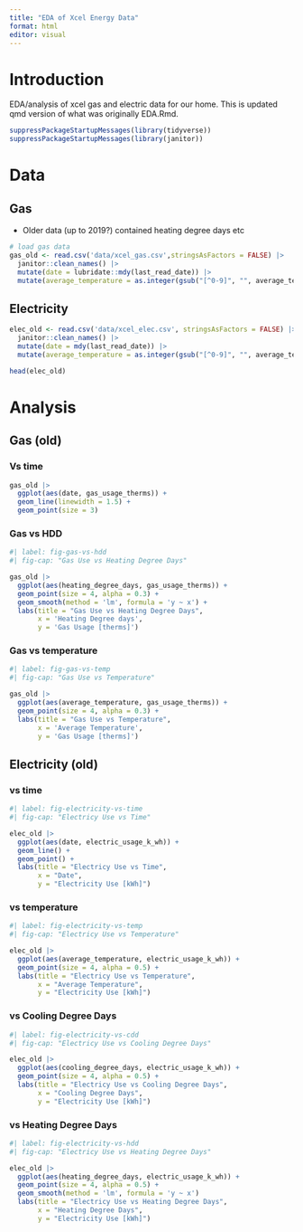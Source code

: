 ```yaml
---
title: "EDA of Xcel Energy Data"
format: html
editor: visual
---
```


# Introduction

EDA/analysis of xcel gas and electric data for our home. This is updated qmd version of what was originally EDA.Rmd.


```r

suppressPackageStartupMessages(library(tidyverse))
suppressPackageStartupMessages(library(janitor))

```

# Data


## Gas 

- Older data (up to 2019?) contained heating degree days etc
```r

# load gas data
gas_old <- read.csv('data/xcel_gas.csv',stringsAsFactors = FALSE) |>
  janitor::clean_names() |>
  mutate(date = lubridate::mdy(last_read_date)) |>
  mutate(average_temperature = as.integer(gsub("[^0-9]", "", average_temperature) ))


```


## Electricity
```r

elec_old <- read.csv('data/xcel_elec.csv', stringsAsFactors = FALSE) |>
  janitor::clean_names() |>
  mutate(date = mdy(last_read_date)) |>
  mutate(average_temperature = as.integer(gsub("[^0-9]", "", average_temperature) ))

head(elec_old)

```


# Analysis

## Gas (old)

### Vs time
```r

gas_old |>
  ggplot(aes(date, gas_usage_therms)) +
  geom_line(linewidth = 1.5) +
  geom_point(size = 3)

```

### Gas vs HDD
```r
#| label: fig-gas-vs-hdd
#| fig-cap: "Gas Use vs Heating Degree Days"

gas_old |>
  ggplot(aes(heating_degree_days, gas_usage_therms)) +
  geom_point(size = 4, alpha = 0.3) +
  geom_smooth(method = 'lm', formula = 'y ~ x') +
  labs(title = "Gas Use vs Heating Degree Days",
       x = 'Heating Degree days',
       y = 'Gas Usage [therms]')

```

### Gas vs temperature

```r
#| label: fig-gas-vs-temp
#| fig-cap: "Gas Use vs Temperature"

gas_old |>
  ggplot(aes(average_temperature, gas_usage_therms)) +
  geom_point(size = 4, alpha = 0.3) +
  labs(title = "Gas Use vs Temperature",
       x = 'Average Temperature',
       y = 'Gas Usage [therms]')

```

## Electricity (old)

### vs time

```r
#| label: fig-electricity-vs-time
#| fig-cap: "Electricy Use vs Time"

elec_old |>
  ggplot(aes(date, electric_usage_k_wh)) +
  geom_line() +
  geom_point() +
  labs(title = "Electricy Use vs Time",
       x = "Date",
       y = "Electricity Use [kWh]")

```


### vs temperature

```r
#| label: fig-electricity-vs-temp
#| fig-cap: "Electricy Use vs Temperature"

elec_old |>
  ggplot(aes(average_temperature, electric_usage_k_wh)) +
  geom_point(size = 4, alpha = 0.5) +
  labs(title = "Electricy Use vs Temperature",
       x = "Average Temperature",
       y = "Electricity Use [kWh]")

```


### vs Cooling Degree Days

```r
#| label: fig-electricity-vs-cdd
#| fig-cap: "Electricy Use vs Cooling Degree Days"

elec_old |>
  ggplot(aes(cooling_degree_days, electric_usage_k_wh)) +
  geom_point(size = 4, alpha = 0.5) +
  labs(title = "Electricy Use vs Cooling Degree Days",
       x = "Cooling Degree Days",
       y = "Electricity Use [kWh]")

```


### vs Heating Degree Days

```r
#| label: fig-electricity-vs-hdd
#| fig-cap: "Electricy Use vs Heating Degree Days"

elec_old |>
  ggplot(aes(heating_degree_days, electric_usage_k_wh)) +
  geom_point(size = 4, alpha = 0.5) +
  geom_smooth(method = 'lm', formula = 'y ~ x')
  labs(title = "Electricy Use vs Heating Degree Days",
       x = "Heating Degree Days",
       y = "Electricity Use [kWh]") 

```